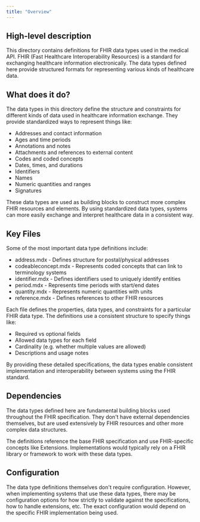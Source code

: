 ```yaml
---
title: "Overview"
---
```


## High-level description

This directory contains definitions for FHIR data types used in the medical API. FHIR (Fast Healthcare Interoperability Resources) is a standard for exchanging healthcare information electronically. The data types defined here provide structured formats for representing various kinds of healthcare data.

## What does it do?

The data types in this directory define the structure and constraints for different kinds of data used in healthcare information exchange. They provide standardized ways to represent things like:

- Addresses and contact information
- Ages and time periods
- Annotations and notes
- Attachments and references to external content  
- Codes and coded concepts
- Dates, times, and durations
- Identifiers
- Names
- Numeric quantities and ranges
- Signatures

These data types are used as building blocks to construct more complex FHIR resources and elements. By using standardized data types, systems can more easily exchange and interpret healthcare data in a consistent way.

## Key Files

Some of the most important data type definitions include:

- address.mdx - Defines structure for postal/physical addresses
- codeableconcept.mdx - Represents coded concepts that can link to terminology systems
- identifier.mdx - Defines identifiers used to uniquely identify entities
- period.mdx - Represents time periods with start/end dates
- quantity.mdx - Represents numeric quantities with units
- reference.mdx - Defines references to other FHIR resources

Each file defines the properties, data types, and constraints for a particular FHIR data type. The definitions use a consistent structure to specify things like:

- Required vs optional fields
- Allowed data types for each field
- Cardinality (e.g. whether multiple values are allowed)
- Descriptions and usage notes

By providing these detailed specifications, the data types enable consistent implementation and interoperability between systems using the FHIR standard.

## Dependencies

The data types defined here are fundamental building blocks used throughout the FHIR specification. They don't have external dependencies themselves, but are used extensively by FHIR resources and other more complex data structures.

The definitions reference the base FHIR specification and use FHIR-specific concepts like Extensions. Implementations would typically rely on a FHIR library or framework to work with these data types.

## Configuration

The data type definitions themselves don't require configuration. However, when implementing systems that use these data types, there may be configuration options for how strictly to validate against the specifications, how to handle extensions, etc. The exact configuration would depend on the specific FHIR implementation being used.